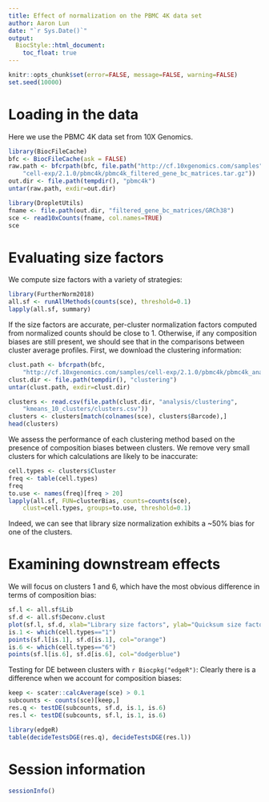 ```yaml
---
title: Effect of normalization on the PBMC 4K data set
author: Aaron Lun
date: "`r Sys.Date()`"
output:
  BiocStyle::html_document:
    toc_float: true
---    
```


```r
knitr::opts_chunk$set(error=FALSE, message=FALSE, warning=FALSE)
set.seed(10000)    
```

# Loading in the data

Here we use the PBMC 4K data set from 10X Genomics.

```r
library(BiocFileCache)
bfc <- BiocFileCache(ask = FALSE)
raw.path <- bfcrpath(bfc, file.path("http://cf.10xgenomics.com/samples",
    "cell-exp/2.1.0/pbmc4k/pbmc4k_filtered_gene_bc_matrices.tar.gz"))
out.dir <- file.path(tempdir(), "pbmc4k")
untar(raw.path, exdir=out.dir)

library(DropletUtils)
fname <- file.path(out.dir, "filtered_gene_bc_matrices/GRCh38")
sce <- read10xCounts(fname, col.names=TRUE)
sce
```

# Evaluating size factors

We compute size factors with a variety of strategies:

```r
library(FurtherNorm2018)
all.sf <- runAllMethods(counts(sce), threshold=0.1)
lapply(all.sf, summary)
```

If the size factors are accurate, per-cluster normalization factors computed from normalized counts should be close to 1.
Otherwise, if any composition biases are still present, we should see that in the comparisons between cluster average profiles.
First, we download the clustering information:

```r
clust.path <- bfcrpath(bfc,
    "http://cf.10xgenomics.com/samples/cell-exp/2.1.0/pbmc4k/pbmc4k_analysis.tar.gz")
clust.dir <- file.path(tempdir(), "clustering")
untar(clust.path, exdir=clust.dir)

clusters <- read.csv(file.path(clust.dir, "analysis/clustering",
    "kmeans_10_clusters/clusters.csv"))
clusters <- clusters[match(colnames(sce), clusters$Barcode),]
head(clusters)
```

We assess the performance of each clustering method based on the presence of composition biases between clusters.
We remove very small clusters for which calculations are likely to be inaccurate:

```r
cell.types <- clusters$Cluster
freq <- table(cell.types)
freq
to.use <- names(freq)[freq > 20]
lapply(all.sf, FUN=clusterBias, counts=counts(sce), 
    clust=cell.types, groups=to.use, threshold=0.1) 
```

Indeed, we can see that library size normalization exhibits a ~50% bias for one of the clusters.

# Examining downstream effects

We will focus on clusters 1 and 6, which have the most obvious difference in terms of composition bias:

```r
sf.l <- all.sf$Lib
sf.d <- all.sf$Deconv.clust
plot(sf.l, sf.d, xlab="Library size factors", ylab="Quicksum size factors", log="xy")
is.1 <- which(cell.types=="1")
points(sf.l[is.1], sf.d[is.1], col="orange")
is.6 <- which(cell.types=="6")
points(sf.l[is.6], sf.d[is.6], col="dodgerblue")
```

Testing for DE between clusters with `r Biocpkg("edgeR")`:
Clearly there is a difference when we account for composition biases:

```r
keep <- scater::calcAverage(sce) > 0.1
subcounts <- counts(sce)[keep,]
res.q <- testDE(subcounts, sf.d, is.1, is.6)
res.l <- testDE(subcounts, sf.l, is.1, is.6)

library(edgeR)
table(decideTestsDGE(res.q), decideTestsDGE(res.l))
```

# Session information

```r
sessionInfo()
```

